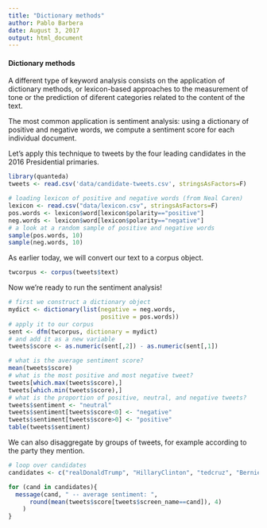 ```yaml
---
title: "Dictionary methods"
author: Pablo Barbera
date: August 3, 2017
output: html_document
---
```


#### Dictionary methods

A different type of keyword analysis consists on the application of dictionary methods, or lexicon-based approaches to the measurement of tone or the prediction of diferent categories related to the content of the text. 

The most common application is sentiment analysis: using a dictionary of positive and negative words, we compute a sentiment score for each individual document.

Let's apply this technique to tweets by the four leading candidates in the 2016 Presidential primaries.

```r
library(quanteda)
tweets <- read.csv('data/candidate-tweets.csv', stringsAsFactors=F)
```

```r
# loading lexicon of positive and negative words (from Neal Caren)
lexicon <- read.csv("data/lexicon.csv", stringsAsFactors=F)
pos.words <- lexicon$word[lexicon$polarity=="positive"]
neg.words <- lexicon$word[lexicon$polarity=="negative"]
# a look at a random sample of positive and negative words
sample(pos.words, 10)
sample(neg.words, 10)
```

As earlier today, we will convert our text to a corpus object.

```r
twcorpus <- corpus(tweets$text)
```

Now we're ready to run the sentiment analysis!

```r
# first we construct a dictionary object
mydict <- dictionary(list(negative = neg.words,
                          positive = pos.words))
# apply it to our corpus
sent <- dfm(twcorpus, dictionary = mydict)
# and add it as a new variable
tweets$score <- as.numeric(sent[,2]) - as.numeric(sent[,1])
```

```r
# what is the average sentiment score?
mean(tweets$score)
# what is the most positive and most negative tweet?
tweets[which.max(tweets$score),]
tweets[which.min(tweets$score),]
# what is the proportion of positive, neutral, and negative tweets?
tweets$sentiment <- "neutral"
tweets$sentiment[tweets$score<0] <- "negative"
tweets$sentiment[tweets$score>0] <- "positive"
table(tweets$sentiment)
```

We can also disaggregate by groups of tweets, for example according to the party they mention.

```r
# loop over candidates
candidates <- c("realDonaldTrump", "HillaryClinton", "tedcruz", "BernieSanders")

for (cand in candidates){
  message(cand, " -- average sentiment: ",
      round(mean(tweets$score[tweets$screen_name==cand]), 4)
    )
}

```


